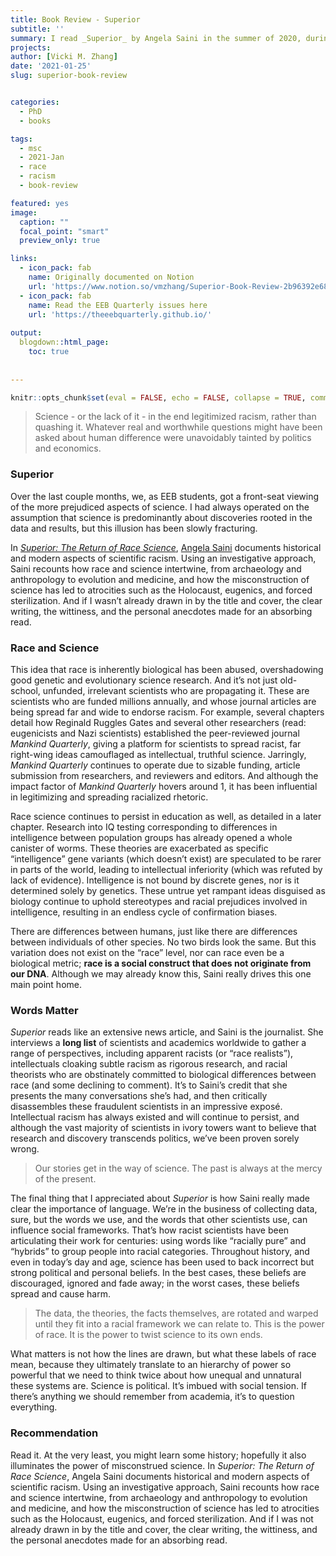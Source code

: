 ```yaml
---
title: Book Review - Superior
subtitle: ''
summary: I read _Superior_ by Angela Saini in the summer of 2020, during the BLM movement sweeping the globe while the pandemic raged on. Here's the review I wrote the EEB Quarterly (Volume 3, Issue 1)
projects:
author: [Vicki M. Zhang]
date: '2021-01-25'
slug: superior-book-review


categories:
  - PhD 
  - books

tags:
  - msc
  - 2021-Jan
  - race
  - racism
  - book-review

featured: yes
image:
  caption: ""
  focal_point: "smart"
  preview_only: true

links:
  - icon_pack: fab
    name: Originally documented on Notion
    url: 'https://www.notion.so/vmzhang/Superior-Book-Review-2b96392e68b445928df658281b985ef8'
  - icon_pack: fab
    name: Read the EEB Quarterly issues here
    url: 'https://theeebquarterly.github.io/'
  
output:
  blogdown::html_page:
    toc: true
    
    
---
```

```r
knitr::opts_chunk$set(eval = FALSE, echo = FALSE, collapse = TRUE, comment = NA, tidy = FALSE)
```


> Science - or the lack of it - in the end legitimized racism, rather than quashing it. Whatever real and worthwhile questions might have been asked about human difference were unavoidably tainted by politics and economics.

### Superior

Over the last couple months, we, as EEB students, got a front-seat viewing of the more prejudiced aspects of science. I had always operated on the assumption that science is predominantly about discoveries rooted in the data and results, but this illusion has been slowly fracturing.

In [*Superior: The Return of Race Science*](https://www.goodreads.com/book/show/42042093.Superior_The_Return_of_Race_Science), [Angela Saini](https://www.goodreads.com/author/show/4597798.Angela_Saini) documents historical and modern aspects of scientific racism. Using an investigative approach, Saini recounts how race and science intertwine, from archaeology and anthropology to evolution and medicine, and how the misconstruction of science has led to atrocities such as the Holocaust, eugenics, and forced sterilization. And if I wasn't already drawn in by the title and cover, the clear writing, the wittiness, and the personal anecdotes made for an absorbing read.

### Race and Science

This idea that race is inherently biological has been abused, overshadowing good genetic and evolutionary science research. And it's not just old-school, unfunded, irrelevant scientists who are propagating it. These are scientists who are funded millions annually, and whose journal articles are being spread far and wide to endorse racism. For example, several chapters detail how Reginald Ruggles Gates and several other researchers (read: eugenicists and Nazi scientists) established the peer-reviewed journal *Mankind Quarterly*, giving a platform for scientists to spread racist, far right-wing ideas camouflaged as intellectual, truthful science. Jarringly, *Mankind Quarterly* continues to operate due to sizable funding, article submission from researchers, and reviewers and editors. And although the impact factor of *Mankind Quarterly* hovers around 1, it has been influential in legitimizing and spreading racialized rhetoric.

Race science continues to persist in education as well, as detailed in a later chapter. Research into IQ testing corresponding to differences in intelligence between population groups has already opened a whole canister of worms. These theories are exacerbated as specific "intelligence" gene variants (which doesn't exist) are speculated to be rarer in parts of the world, leading to intellectual inferiority (which was refuted by lack of evidence). Intelligence is not bound by discrete genes, nor is it determined solely by genetics. These untrue yet rampant ideas disguised as biology continue to uphold stereotypes and racial prejudices involved in intelligence, resulting in an endless cycle of confirmation biases.

There are differences between humans, just like there are differences between individuals of other species. No two birds look the same. But this variation does not exist on the "race" level, nor can race even be a biological metric; **race is a social construct that does not originate from our DNA**. Although we may already know this, Saini really drives this one main point home.

### Words Matter

*Superior* reads like an extensive news article, and Saini is the journalist. She interviews a **long list** of scientists and academics worldwide to gather a range of perspectives, including apparent racists (or "race realists"), intellectuals cloaking subtle racism as rigorous research, and racial theorists who are obstinately committed to biological differences between race (and some declining to comment). It's to Saini's credit that she presents the many conversations she's had, and then critically disassembles  these fraudulent scientists in an impressive exposé. Intellectual racism has always existed and will continue to persist, and although the vast majority of scientists in ivory towers want to believe that research and discovery transcends politics, we've been proven sorely wrong.

> Our stories get in the way of science. The past is always at the mercy of the present.

The final thing that I appreciated about *Superior* is how Saini really made clear the importance of language. We're in the business of collecting data, sure, but the words we use, and the words that other scientists use, can influence social frameworks. That's how racist scientists have been articulating their work for centuries: using words like "racially pure" and "hybrids" to group people into racial categories. Throughout history, and even in today's day and age, science has been used to back incorrect but strong political and personal beliefs. In the best cases, these beliefs are discouraged, ignored and fade away; in the worst cases, these beliefs spread and cause harm.

> The data, the theories, the facts themselves, are rotated and warped until they fit into a racial framework we can relate to. This is the power of race. It is the power to twist science to its own ends.

What matters is not how the lines are drawn, but what these labels of race mean, because they ultimately translate to an hierarchy of power so powerful that we need to think twice about how unequal and unnatural these systems are. Science is political. It’s imbued with social tension. If there's anything we should remember from academia, it's to question everything.

### Recommendation

Read it. At the very least, you might learn some history; hopefully it also illuminates the power of misconstrued science. In *Superior: The Return of Race Science*, Angela Saini documents historical and modern aspects of scientific racism. Using an investigative approach, Saini recounts how race and science intertwine, from archaeology and anthropology to evolution and medicine, and how the misconstruction of science has led to atrocities such as the Holocaust, eugenics, and forced sterilization. And if I was not already drawn in by the title and cover, the clear writing, the wittiness, and the personal anecdotes made for an absorbing read.
